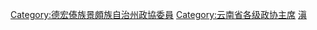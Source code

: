[[Category:德宏傣族景頗族自治州政協委員|Category:德宏傣族景頗族自治州政協委員]]
[[Category:云南省各级政协主席|Category:云南省各级政协主席]]
[[Category:自治州政协主席|滇]]